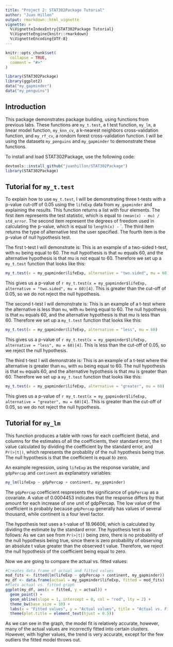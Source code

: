 ```yaml
---
title: "Project 2: STAT302Package Tutorial"
author: "Juan Hillon"
output: rmarkdown::html_vignette
vignette: >
  %\VignetteIndexEntry{STAT302Package Tutorial}
  %\VignetteEngine{knitr::rmarkdown}
  %\VignetteEncoding{UTF-8}
---
```


```r
knitr::opts_chunk$set(
  collapse = TRUE,
  comment = "#>"
)
```

```r
library(STAT302Package)
library(ggplot2)
data("my_gapminder")
data("my_penguins")
```

## Introduction
This package demonstrates package building, using functions from previous labs. 
These functions are `my_t.test`, a t test function, `my_lm`, a linear model function, `my_knn_cv`, a k-nearest neighbors cross-validation function, and `my_rf_cv`, a rondom forest cross-validation function. I will be using the datasets `my_penguins` and `my_gapminder` to demonstrate these functions.

To install and load STAT302Package, use the following code:
```r
devtools::install_github("juanhillon/STAT302Package")
library(STAT302Package)
```

## Tutorial for `my_t.test`
To explain how to use `my_t.test`, I will be demonstrating three t-tests with a p-value cut-off of 0.05 using the `lifeExp` data from `my_gapminder` and explaining the results. This function returns a list with four elements. The first item represents the test statistic, which is equal to `(mean(x) - mu) / std_error`. The second item represent the degrees of freedom used in calculating the p-value, which is equal to `length(x) -` `. The third item returns the type of alternative test the user specified. The fourth item is the p-value of null hypothesis test.

The first t-test I will demonstrate is:
  \begin{align}
  H_0: \mu &= 60,\\
  H_a: \mu &\neq 60.
  \end{align}
This is an example of a two-sided t-test, with `mu` being equal to 60. The null hypothesis is that `mu` equals 60, and the alternative hypothesis is that mu is not equal to 60. Therefore we set up a `my_t.test` function that looks like this:
```r
my_t.test(x = my_gapminder$lifeExp, alternative = "two.sided", mu = 60)
```
This gives us a p-value of `r my_t.test(x = my_gapminder$lifeExp, alternative = "two.sided", mu = 60)[4]`. This is greater than the cut-off of 0.05, so we do not reject the null hypothesis.


The second t-test I will demonstrate is:
  \begin{align}
  H_0: \mu &= 60,\\
  H_a: \mu &< 60.
  \end{align}
This is an example of a t-test where the alternative is less than `mu`, with `mu` being equal to 60. The null hypothesis is that `mu` equals 60, and the alternative hypothesis is that mu is less than 60. Therefore we set up a `my_t.test` function that looks like this:
```r
my_t.test(x = my_gapminder$lifeExp, alternative = "less", mu = 60)
```
This gives us a p-value of `r my_t.test(x = my_gapminder$lifeExp, alternative = "less", mu = 60)[4]`. This is less than the cut-off of 0.05, so we reject the null hypothesis.

The third t-test I will demonstrate is:
  \begin{align}
  H_0: \mu &= 60,\\
  H_a: \mu &> 60.
  \end{align}
This is an example of a t-test where the alternative is greater than `mu`, with `mu` being equal to 60. The null hypothesis is that `mu` equals 60, and the alternative hypothesis is that mu is greater than 60. Therefore we set up a `my_t.test` function that looks like this:
```r
my_t.test(x = my_gapminder$lifeExp, alternative = "greater", mu = 60)
```
This gives us a p-value of `r my_t.test(x = my_gapminder$lifeExp, alternative = "greater", mu = 60)[4]`. This is greater than the cut-off of 0.05, so we do not reject the null hypothesis.

## Tutorial for `my_lm`
This function produces a table with rows for each coefficient (beta), and columns for the estimates of all the coefficients, their standard error, the t value calculated by dividing the coefficient by the standard error, and `Pr(>|t|)`, which represents the probablity of the null hypothesis being true. The null hypothesis is that the coefficient is equal to zero.

An example regression, using `lifeExp` as the response variable, and `gdpPercap` and `continent` as explanatory variables:
```r
my_lm(lifeExp ~ gdpPercap + continent, my_gapminder)
```

The `gdpPercap` coefficient respresents the significance of `gdpPercap` as a covariate. A value of 0.0004453 indicates that the response differs by that amount for each increase of one unit of gdpPercap. The low value of the coefficient is probably because `gdpPercap` generally has values of several thousand, while continent is a four level factor.

The hypothesis test uses a t-value of 18.96606, which is calculated by dividing the estimate by the standard error. The hypothesis test is as follows:
  \begin{align}
  H_0: \beta &= 0,\\
  H_a: \beta &\neq 0.
  \end{align}
As we can see from `Pr(>|t|)` being zero, there is no probability of the null hypothesis being true, since there is zero probability of observing an absolute t value greater than the observed t value. Therefore, we reject the null hypothesis of the coefficient being equal to zero. 

Now we are going to compare the actual vs. fitted values:
```r
#Creates data frame of actual and fitted values
mod_fits <- fitted(lm(lifeExp ~ gdpPercap + continent, my_gapminder))
my_df <- data.frame(actual = my_gapminder$lifeExp, fitted = mod_fits)
#Plots actual vs. fitted graph
ggplot(my_df, aes(x = fitted, y = actual)) +
  geom_point() +
  geom_abline(slope = 1, intercept = 0, col = "red", lty = 2) + 
  theme_bw(base_size = 10) +
  labs(x = "Fitted values", y = "Actual values", title = "Actual vs. Fitted") +
  theme(plot.title = element_text(hjust = 0.5))
```

As we can see in the graph, the model fit is relatively accurate, however, many of the actual values are incorrectly fitted into certain clusters. However, with higher values, the trend is very accurate, except for the few outliers the fitted model throws out.
